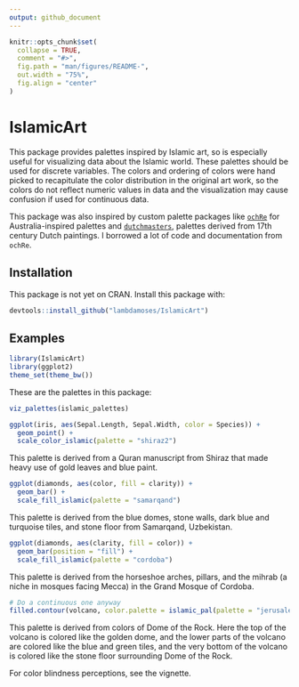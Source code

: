 ```yaml
---
output: github_document
---
```


```r
knitr::opts_chunk$set(
  collapse = TRUE,
  comment = "#>",
  fig.path = "man/figures/README-",
  out.width = "75%",
  fig.align = "center"
)
```
# IslamicArt

This package provides palettes inspired by Islamic art, so is especially useful for visualizing data about the Islamic world. These palettes should be used for discrete variables. The colors and ordering of colors were hand picked to recapitulate the color distribution in the original art work, so the colors do not reflect numeric values in data and the visualization may cause confusion if used for continuous data. 

This package was also inspired by custom palette packages like [`ochRe`](https://github.com/ropenscilabs/ochRe) for Australia-inspired palettes and [`dutchmasters`](https://github.com/EdwinTh/dutchmasters), palettes derived from 17th century Dutch paintings. I borrowed a lot of code and documentation from `ochRe`.

## Installation

This package is not yet on CRAN. Install this package with:

``` r
devtools::install_github("lambdamoses/IslamicArt")
```

## Examples

```r
library(IslamicArt)
library(ggplot2)
theme_set(theme_bw())
```

These are the palettes in this package:

```r
viz_palettes(islamic_palettes)
```

```r
ggplot(iris, aes(Sepal.Length, Sepal.Width, color = Species)) +
  geom_point() +
  scale_color_islamic(palette = "shiraz2")
```

This palette is derived from a Quran manuscript from Shiraz that made heavy use of gold leaves and blue paint.

```r
ggplot(diamonds, aes(color, fill = clarity)) +
  geom_bar() +
  scale_fill_islamic(palette = "samarqand")
```

This palette is derived from the blue domes, stone walls, dark blue and turquoise tiles, and stone floor from Samarqand, Uzbekistan.

```r
ggplot(diamonds, aes(clarity, fill = color)) +
  geom_bar(position = "fill") +
  scale_fill_islamic(palette = "cordoba")
```

This palette is derived from the horseshoe arches, pillars, and the mihrab (a niche in mosques facing Mecca) in the Grand Mosque of Cordoba.

```r
# Do a continuous one anyway
filled.contour(volcano, color.palette = islamic_pal(palette = "jerusalem"), asp = 1)
```

This palette is derived from colors of Dome of the Rock. Here the top of the volcano is colored like the golden dome, and the lower parts of the volcano are colored like the blue and green tiles, and the very bottom of the volcano is colored like the stone floor surrounding Dome of the Rock.

For color blindness perceptions, see the vignette.
